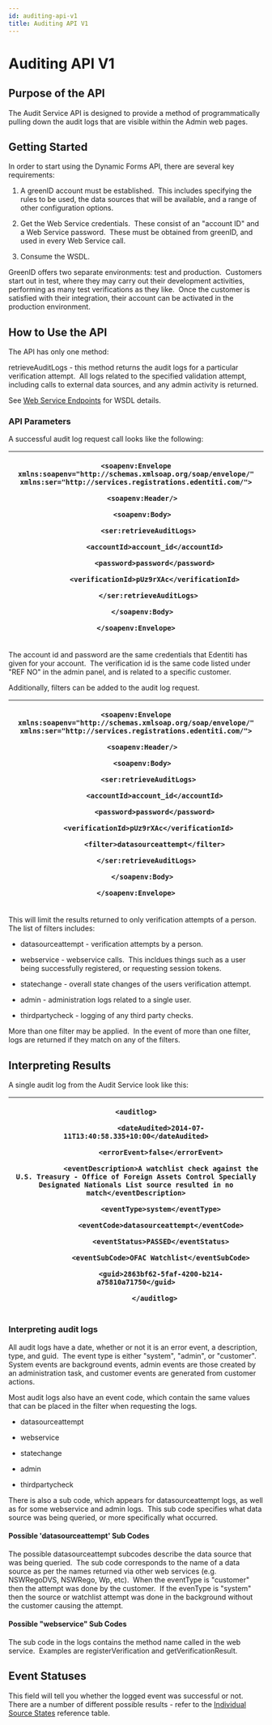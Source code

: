 ```yaml
---
id: auditing-api-v1
title: Auditing API V1
---
```


# Auditing API V1

## Purpose of the API

The Audit Service API is designed to provide a method of programmatically pulling down the audit logs that are visible within the Admin web pages.

## Getting Started

In order to start using the Dynamic Forms API, there are several key requirements:

1. A greenID account must be established.  This includes specifying the rules to be used, the data sources that will be available, and a range of other configuration options.

2. Get the Web Service credentials.  These consist of an "account ID" and a Web Service password.  These must be obtained from greenID, and used in every Web Service call.

3. Consume the WSDL.

GreenID offers two separate environments: test and production.  Customers start out in test, where they may carry out their development activities, performing as many test verifications as they like.  Once the customer is satisfied with their integration, their account can be activated in the production environment.  

## How to Use the API

The API has only one method:

retrieveAuditLogs - this method returns the audit logs for a particular verification attempt.  All logs related to the specified validation attempt, including calls to external data sources, and any admin activity is returned.

See [Web Service Endpoints](https://vixverify.atlassian.net/wiki/spaces/GREEN/pages/8880463/Web+Service+Endpoints) for WSDL details. 

### API Parameters

A successful audit log request call looks like the following:

| <p>`<soapenv:Envelope xmlns:soapenv="http://schemas.xmlsoap.org/soap/envelope/"` `xmlns:ser="http://services.registrations.edentiti.com/">`</p><p>`   <soapenv:Header/>`</p><p>`   <soapenv:Body>`</p><p>`      <ser:retrieveAuditLogs>`</p><p>`         <accountId>account_id</accountId>`</p><p>`         <password>password</password>`</p><p>`         <verificationId>pUz9rXAc</verificationId>`</p><p>`      </ser:retrieveAuditLogs>`</p><p>`   </soapenv:Body>`</p><p>`</soapenv:Envelope>`</p> |
| ------------------------------------------------------------------------------------------------------------------------------------------------------------------------------------------------------------------------------------------------------------------------------------------------------------------------------------------------------------------------------------------------------------------------------------------------------------------------------------------------------- |

The account id and password are the same credentials that Edentiti has given for your account.  The verification id is the same code listed under "REF NO" in the admin panel, and is related to a specific customer.

Additionally, filters can be added to the audit log request.  

| <p>`<soapenv:Envelope xmlns:soapenv="http://schemas.xmlsoap.org/soap/envelope/"` `xmlns:ser="http://services.registrations.edentiti.com/">`</p><p>`   <soapenv:Header/>`</p><p>`   <soapenv:Body>`</p><p>`      <ser:retrieveAuditLogs>`</p><p>`         <accountId>account_id</accountId>`</p><p>`         <password>password</password>`</p><p>`         <verificationId>pUz9rXAc</verificationId>   `</p><p>`         <filter>datasourceattempt</filter>`</p><p>`     </ser:retrieveAuditLogs>`</p><p>`   </soapenv:Body>`</p><p>`</soapenv:Envelope>`</p> |
| ------------------------------------------------------------------------------------------------------------------------------------------------------------------------------------------------------------------------------------------------------------------------------------------------------------------------------------------------------------------------------------------------------------------------------------------------------------------------------------------------------------------------------------------------------------- |

This will limit the results returned to only verification attempts of a person.  The list of filters includes:

- datasourceattempt - verification attempts by a person.

- webservice - webservice calls.  This incldues things such as a user being successfully registered, or requesting session tokens.

- statechange - overall state changes of the users verification attempt.

- admin - administration logs related to a single user.

- thirdpartycheck - logging of any third party checks.

More than one filter may be applied.  In the event of more than one filter, logs are returned if they match on any of the filters.

## Interpreting Results

A single audit log from the Audit Service look like this:

| <p>`<auditlog>`</p><p>`            <dateAudited>2014-07-11T13:40:58.335+10:00</dateAudited>`</p><p>`            <errorEvent>false</errorEvent>`</p><p>`            <eventDescription>A watchlist check against the U.S. Treasury - Office of Foreign Assets Control Specially Designated Nationals List source resulted in no match</eventDescription>`</p><p>`            <eventType>system</eventType>`</p><p>`            <eventCode>datasourceattempt</eventCode>`</p><p>`            <eventStatus>PASSED</eventStatus>`</p><p>`            <eventSubCode>OFAC Watchlist</eventSubCode>`</p><p>`            <guid>2863bf62-5faf-4200-b214-a75810a71750</guid>`</p><p>`         </auditlog>`</p> |
| --------------------------------------------------------------------------------------------------------------------------------------------------------------------------------------------------------------------------------------------------------------------------------------------------------------------------------------------------------------------------------------------------------------------------------------------------------------------------------------------------------------------------------------------------------------------------------------------------------------------------------------------------------------------------------------------------- |

### Interpreting audit logs

All audit logs have a date, whether or not it is an error event, a description, type, and guid.  The event type is either "system", "admin", or "customer".  System events are background events, admin events are those created by an administration task, and customer events are generated from customer actions.

Most audit logs also have an event code, which contain the same values that can be placed in the filter when requesting the logs.

- datasourceattempt

- webservice

- statechange

- admin

- thirdpartycheck

There is also a sub code, which appears for datasourceattempt logs, as well as for some webservice and admin logs.  This sub code specifies what data source was being queried, or more specifically what occurred.

#### Possible 'datasourceattempt' Sub Codes

The possible datasourceattempt subcodes describe the data source that was being queried.  The sub code corresponds to the name of a data source as per the names returned via other web services (e.g. NSWRegoDVS, NSWRego, Wp, etc).  When the eventType is "customer" then the attempt was done by the customer.  If the evenType is "system" then the source or watchlist attempt was done in the background without the customer causing the attempt. 

#### Possible "webservice" Sub Codes

The sub code in the logs contains the method name called in the web service.  Examples are registerVerification and getVerificationResult. 

## Event Statuses

This field will tell you whether the logged event was successful or not.  There are a number of different possible results - refer to the [Individual Source States](https://vixverify.atlassian.net/wiki/spaces/GREEN/pages/11206904/Reference+Tables#ReferenceTables-IndividualSourceStates) reference table. 
